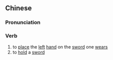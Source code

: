 {{also|抚剑}}
==Chinese==
{{zh-forms|s=抚剑}}

===Pronunciation===
{{zh-pron
|m=fǔjiàn
|cat=v
}}

===Verb===
{{zh-verb}}

# to [[place]] the [[left]] [[hand]] on the [[sword]] one [[wear]]s
# to [[hold]] a [[sword]]